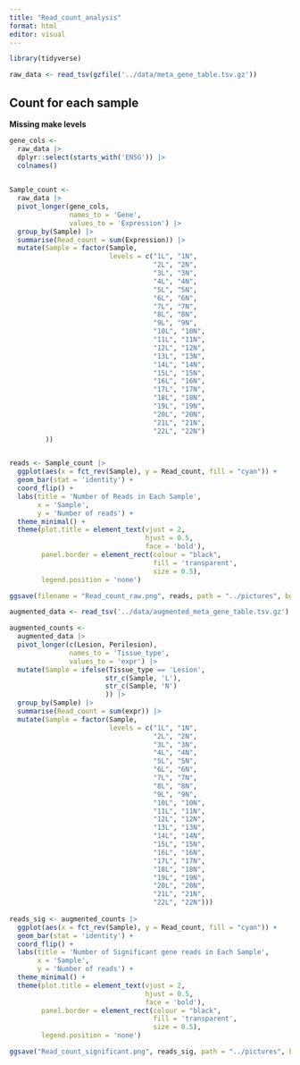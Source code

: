 ```yaml
---
title: "Read_count_analysis"
format: html
editor: visual
---
```


```r
library(tidyverse)
```

```r
raw_data <- read_tsv(gzfile('../data/meta_gene_table.tsv.gz'))
```

## Count for each sample

**Missing make levels**

```r
gene_cols <- 
  raw_data |> 
  dplyr::select(starts_with('ENSG')) |> 
  colnames()
  

Sample_count <- 
  raw_data |> 
  pivot_longer(gene_cols, 
               names_to = 'Gene', 
               values_to = 'Expression') |> 
  group_by(Sample) |> 
  summarise(Read_count = sum(Expression)) |> 
  mutate(Sample = factor(Sample, 
                         levels = c("1L", "1N",
                                    "2L", "2N",
                                    "3L", "3N",
                                    "4L", "4N",
                                    "5L", "5N",
                                    "6L", "6N",
                                    "7L", "7N",
                                    "8L", "8N",
                                    "9L", "9N",
                                    "10L", "10N", 
                                    "11L", "11N", 
                                    "12L", "12N", 
                                    "13L", "13N", 
                                    "14L", "14N",
                                    "15L", "15N",
                                    "16L", "16N",
                                    "17L", "17N",
                                    "18L", "18N",
                                    "19L", "19N",
                                    "20L", "20N",
                                    "21L", "21N",
                                    "22L", "22N")
         ))


reads <- Sample_count |> 
  ggplot(aes(x = fct_rev(Sample), y = Read_count, fill = "cyan")) +
  geom_bar(stat = 'identity') +
  coord_flip() +
  labs(title = 'Number of Reads in Each Sample',
       x = 'Sample',
       y = 'Number of reads') +
  theme_minimal() +
  theme(plot.title = element_text(vjust = 2,
                                  hjust = 0.5,
                                  face = 'bold'),
        panel.border = element_rect(colour = "black", 
                                    fill = 'transparent',
                                    size = 0.5),
        legend.position = 'none')

ggsave(filename = "Read_count_raw.png", reads, path = "../pictures", bg = "white")
```

```r
augmented_data <- read_tsv('../data/augmented_meta_gene_table.tsv.gz')
```

```r
augmented_counts <- 
  augmented_data |> 
  pivot_longer(c(Lesion, Perilesion), 
               names_to = 'Tissue_type', 
               values_to = 'expr') |> 
  mutate(Sample = ifelse(Tissue_type == 'Lesion', 
                        str_c(Sample, 'L'), 
                        str_c(Sample, 'N')
                        )) |> 
  group_by(Sample) |> 
  summarise(Read_count = sum(expr)) |> 
  mutate(Sample = factor(Sample, 
                         levels = c("1L", "1N",
                                    "2L", "2N",
                                    "3L", "3N",
                                    "4L", "4N",
                                    "5L", "5N",
                                    "6L", "6N",
                                    "7L", "7N",
                                    "8L", "8N",
                                    "9L", "9N",
                                    "10L", "10N", 
                                    "11L", "11N", 
                                    "12L", "12N", 
                                    "13L", "13N", 
                                    "14L", "14N",
                                    "15L", "15N",
                                    "16L", "16N",
                                    "17L", "17N",
                                    "18L", "18N",
                                    "19L", "19N",
                                    "20L", "20N",
                                    "21L", "21N",
                                    "22L", "22N")))
  
reads_sig <- augmented_counts |> 
  ggplot(aes(x = fct_rev(Sample), y = Read_count, fill = "cyan")) +
  geom_bar(stat = 'identity') +
  coord_flip() +
  labs(title = 'Number of Significant gene reads in Each Sample',
       x = 'Sample',
       y = 'Number of reads') +
  theme_minimal() +
  theme(plot.title = element_text(vjust = 2,
                                  hjust = 0.5,
                                  face = 'bold'),
        panel.border = element_rect(colour = "black", 
                                    fill = 'transparent',
                                    size = 0.5),
        legend.position = 'none')

ggsave("Read_count_significant.png", reads_sig, path = "../pictures", bg = "white")

```
